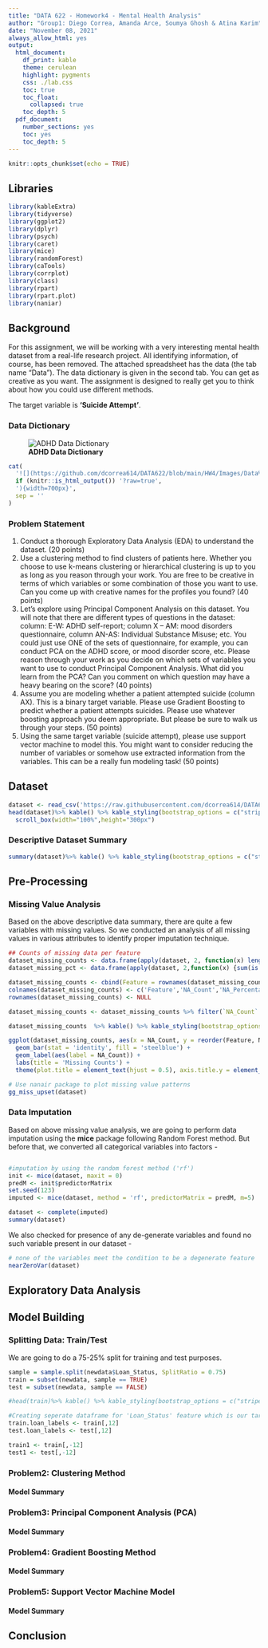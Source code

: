 ```yaml
---
title: "DATA 622 - Homework4 - Mental Health Analysis"
author: "Group1: Diego Correa, Amanda Arce, Soumya Ghosh & Atina Karim"
date: "November 08, 2021"
always_allow_html: yes
output:
  html_document:
    df_print: kable
    theme: cerulean
    highlight: pygments
    css: ./lab.css
    toc: true
    toc_float:
      collapsed: true
    toc_depth: 5
  pdf_document: 
    number_sections: yes
    toc: yes
    toc_depth: 5
---
```


```r
knitr::opts_chunk$set(echo = TRUE)
```

## Libraries

```r
library(kableExtra)
library(tidyverse)
library(ggplot2)
library(dplyr)
library(psych)
library(caret)
library(mice)
library(randomForest)
library(caTools)
library(corrplot)
library(class)
library(rpart)
library(rpart.plot)
library(naniar)

```

## Background

For this assignment, we will be working with a very interesting mental health dataset from a real-life research project. All identifying information, of course, has been removed. The attached spreadsheet has the data (the tab name “Data”). The data dictionary is given in the second tab. You can get as creative as you want. The assignment is designed to really get you to think about how you could use different methods.

The target variable is **'Suicide Attempt'**.

### Data Dictionary

![**ADHD Data Dictionary**](https://github.com/dcorrea614/DATA622/blob/main/HW4/Images/Data%20Dictionary%20Pic.PNG)

```r
cat(
  '![](https://github.com/dcorrea614/DATA622/blob/main/HW4/Images/Data%20Dictionary%20Pic.PNG',
  if (knitr::is_html_output()) '?raw=true',
  '){width=700px}',
  sep = ''
)
```

### Problem Statement

1. Conduct a thorough Exploratory Data Analysis (EDA) to understand the dataset. (20 points)
2. Use a clustering method to find clusters of patients here. Whether you choose to use k-means
clustering or hierarchical clustering is up to you as long as you reason through your work. You
are free to be creative in terms of which variables or some combination of those you want to use. Can you come up with creative names for the profiles you found? (40 points)
3. Let’s explore using Principal Component Analysis on this dataset. You will note that there are different types of questions in the dataset: column: E-W: ADHD self-report; column X – AM:
mood disorders questionnaire, column AN-AS: Individual Substance Misuse; etc. You could just
use ONE of the sets of questionnaire, for example, you can conduct PCA on the ADHD score, or
mood disorder score, etc. Please reason through your work as you decide on which sets of
variables you want to use to conduct Principal Component Analysis. What did you learn from the
PCA? Can you comment on which question may have a heavy bearing on the score? (40 points)
4. Assume you are modeling whether a patient attempted suicide (column AX). This is a binary
target variable. Please use Gradient Boosting to predict whether a patient attempts suicides.
Please use whatever boosting approach you deem appropriate. But please be sure to walk us
through your steps. (50 points)
5. Using the same target variable (suicide attempt), please use support vector machine to model this. You might want to consider reducing the number of variables or somehow use extracted
information from the variables. This can be a really fun modeling task! (50 points)


## Dataset

```r
dataset <- read_csv('https://raw.githubusercontent.com/dcorrea614/DATA622/main/HW4/ADHD_data.csv')
head(dataset)%>% kable() %>% kable_styling(bootstrap_options = c("striped", "hover", "condensed", "responsive")) %>% 
  scroll_box(width="100%",height="300px")
```

### Descriptive Dataset Summary

```r
summary(dataset)%>% kable() %>% kable_styling(bootstrap_options = c("striped", "hover", "condensed", "responsive")) %>% scroll_box(width="100%",height="400px")
```


## Pre-Processing

### Missing Value Analysis

Based on the above descriptive data summary, there are quite a few variables with missing values. So we conducted an analysis of all missing values in various attributes to identify proper imputation technique.

```r
## Counts of missing data per feature
dataset_missing_counts <- data.frame(apply(dataset, 2, function(x) length(which(is.na(x)))))
dataset_missing_pct <- data.frame(apply(dataset, 2,function(x) {sum(is.na(x)) / length(x) * 100}))

dataset_missing_counts <- cbind(Feature = rownames(dataset_missing_counts), dataset_missing_counts, dataset_missing_pct)
colnames(dataset_missing_counts) <- c('Feature','NA_Count','NA_Percentage')
rownames(dataset_missing_counts) <- NULL

dataset_missing_counts <- dataset_missing_counts %>% filter(`NA_Count` != 0) %>% arrange(desc(`NA_Count`))

dataset_missing_counts  %>% kable() %>% kable_styling(bootstrap_options = c("striped", "hover", "condensed", "responsive")) %>% scroll_box(width="100%",height="300px")

ggplot(dataset_missing_counts, aes(x = NA_Count, y = reorder(Feature, NA_Count))) + 
  geom_bar(stat = 'identity', fill = 'steelblue') +
  geom_label(aes(label = NA_Count)) +
  labs(title = 'Missing Counts') +
  theme(plot.title = element_text(hjust = 0.5), axis.title.y = element_blank(), axis.title.x = element_blank())

```


```r
# Use nanair package to plot missing value patterns
gg_miss_upset(dataset)
```

### Data Imputation 

Based on above missing value analysis, we are going to perform data imputation using the  **mice** package following Random Forest method. But before that, we converted all categorical variables into factors -  

```r

```



```r
#imputation by using the random forest method ('rf')
init <- mice(dataset, maxit = 0)
predM <- init$predictorMatrix
set.seed(123)
imputed <- mice(dataset, method = 'rf', predictorMatrix = predM, m=5)
```

```r
dataset <- complete(imputed)
summary(dataset)
```

We also checked for presence of any de-generate variables and found no such variable present in our dataset -  

```r
# none of the variables meet the condition to be a degenerate feature
nearZeroVar(dataset)
```

## Exploratory Data Analysis


## Model Building

### Splitting Data: Train/Test

We are going to do a 75-25% split for training and test purposes. 

```r
sample = sample.split(newdata$Loan_Status, SplitRatio = 0.75)
train = subset(newdata, sample == TRUE)
test = subset(newdata, sample == FALSE)

#head(train)%>% kable() %>% kable_styling(bootstrap_options = c("striped", "hover", "condensed", "responsive")) %>% scroll_box(width="100%",height="300px")

#Creating seperate dataframe for 'Loan_Status' feature which is our target.
train.loan_labels <- train[,12]
test.loan_labels <- test[,12]

train1 <- train[,-12]
test1 <- test[,-12]
```

### Problem2: Clustering Method


#### Model Summary


### Problem3: Principal Component Analysis (PCA)


#### Model Summary


### Problem4: Gradient Boosting Method


#### Model Summary



### Problem5: Support Vector Machine Model


#### Model Summary



## Conclusion



